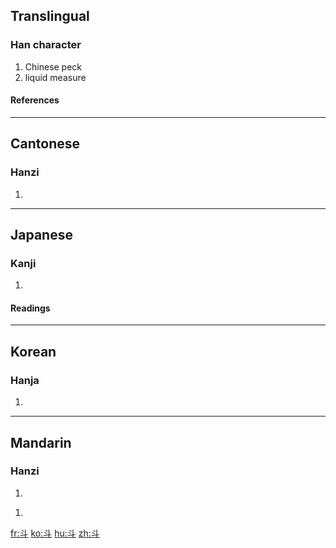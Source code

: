 {{see|鬥}}

==Translingual==
{{Han stroke|[[Image:斗-order.gif]]}}
===Han character===
{{Han char|rn=68|rad=斗|as=00|sn=4|four=3400<sub>0</sub>|canj=卜十 (YJ)}}
# Chinese peck
# liquid measure
====References====
{{Han ref|kx=0477.240|dkj=13489|dj=0835.270|hdz=32252.010|uh=6597|ud=26007|bh=A4E6|bd=42214}}

----

==Cantonese==
===Hanzi===
{{yue-hanzi|jyut=|y=dau2}}
# {{defn|Cantonese}}

----
==Japanese==
===Kanji===
{{ja-kanji|grade=c|rs=斗00}}
# {{defn|Japanese}} 
====Readings====
{{ja-readings|on=[[と]] (to), [[とう]] (tō)|kun=[[とます]] (tomasu), [[ます]] (masu), [[ひしゃく]] (hishaku)}}

----
==Korean==
===Hanja===
{{ko-hanja|hangeul=두|eumhun=|rv=du|mr=tu|y=twu}}
# {{defn|Korean}}

----
==Mandarin==
===Hanzi===
{{cmn-hanzi|tra=斗|pin=[[dǒu]] ([[dou3]])|wg=tou<sup>3</sup>}}
# {{defn|Mandarin}}

{{cmn-hanzi|tra=鬥|pin=[[dǒu]] ([[dou3]])|wg=tou<sup>3</sup>}}
# {{defn|Mandarin}}

[[fr:斗]]
[[ko:斗]]
[[hu:斗]]
[[zh:斗]]